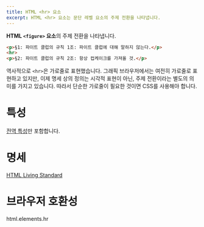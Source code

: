 ```yaml
---
title: HTML <hr> 요소
excerpt: HTML <hr> 요소는 문단 레벨 요소의 주제 전환을 나타냅니다.
---
```


**HTML `<figure>` 요소**의 주제 전환을 나타냅니다.

```html
<p>§1: 파이트 클럽의 규칙 1조: 파이트 클럽에 대해 말하지 않는다.</p>
<hr>
<p>§2: 파이트 클럽의 규칙 2조: 항상 컵케이크를 가져올 것.</p>
```

역사적으로 `<hr>`은 가로줄로 표현했습니다. 그래픽 브라우저에서는 여전히 가로줄로 표현하고 있지만, 이제 명세 상의 정의는 시각적 표현이 아닌, 주제 전환이라는 별도의 의미를 가지고 있습니다. 따라서 단순한 가로줄이 필요한 것이면 CSS를 사용해야 합니다.

# 특성

[전역 특성](/docs/Web/HTML/Global_attributes)만 포함합니다.

# 명세

[HTML Living Standard](https://html.spec.whatwg.org/multipage/semantics.html#the-hr-element)

# 브라우저 호환성

<BrowserCompat>html.elements.hr</BrowserCompat>
